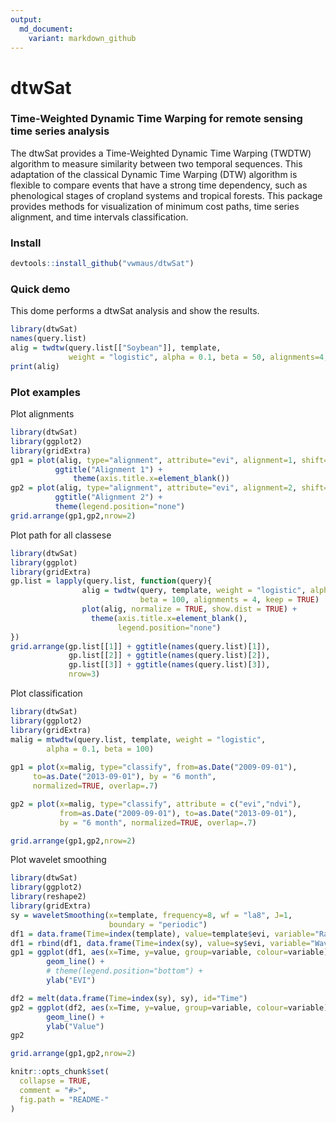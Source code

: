 ```yaml
---
output:
  md_document:
    variant: markdown_github
---
```


<!-- README.md is generated from README.Rmd. Please edit that file -->

dtwSat
=====

### Time-Weighted Dynamic Time Warping for remote sensing time series analysis
The dtwSat provides a Time-Weighted Dynamic Time Warping (TWDTW) algorithm to measure similarity between two temporal sequences. This adaptation of the classical Dynamic Time Warping (DTW) algorithm is flexible to compare events that have a strong time dependency, such as phenological stages of cropland systems and tropical forests. This package provides methods for visualization of minimum cost paths, time series alignment, and time intervals classification.

### Install
```r
devtools::install_github("vwmaus/dtwSat")
```


### Quick demo

This dome performs a dtwSat analysis and show the results.
```r
library(dtwSat)
names(query.list)
alig = twdtw(query.list[["Soybean"]], template, 
             weight = "logistic", alpha = 0.1, beta = 50, alignments=4, keep=TRUE) 
print(alig)
```

### Plot examples

Plot alignments
```r
library(dtwSat)
library(ggplot2)
library(gridExtra)
gp1 = plot(alig, type="alignment", attribute="evi", alignment=1, shift=0.5) + 
          ggtitle("Alignment 1") +
		      theme(axis.title.x=element_blank())
gp2 = plot(alig, type="alignment", attribute="evi", alignment=2, shift=0.5) +
          ggtitle("Alignment 2") + 
          theme(legend.position="none")
grid.arrange(gp1,gp2,nrow=2)
```


Plot path for all classese
```r
library(dtwSat)
library(ggplot)
library(gridExtra)
gp.list = lapply(query.list, function(query){
  				alig = twdtw(query, template, weight = "logistic", alpha = 0.1, 
  				             beta = 100, alignments = 4, keep = TRUE)
  				plot(alig, normalize = TRUE, show.dist = TRUE) + 
  				  theme(axis.title.x=element_blank(),
  				        legend.position="none")
})
grid.arrange(gp.list[[1]] + ggtitle(names(query.list)[1]),
             gp.list[[2]] + ggtitle(names(query.list)[2]),
             gp.list[[3]] + ggtitle(names(query.list)[3]),
             nrow=3)
```

Plot classification
```r
library(dtwSat)
library(ggplot2)
library(gridExtra)
malig = mtwdtw(query.list, template, weight = "logistic", 
        alpha = 0.1, beta = 100)
 
gp1 = plot(x=malig, type="classify", from=as.Date("2009-09-01"),  
     to=as.Date("2013-09-01"), by = "6 month",
     normalized=TRUE, overlap=.7) 

gp2 = plot(x=malig, type="classify", attribute = c("evi","ndvi"),
           from=as.Date("2009-09-01"), to=as.Date("2013-09-01"), 
           by = "6 month", normalized=TRUE, overlap=.7)

grid.arrange(gp1,gp2,nrow=2)
```



Plot wavelet smoothing
```r
library(dtwSat)
library(ggplot2)
library(reshape2)
library(gridExtra)
sy = waveletSmoothing(x=template, frequency=8, wf = "la8", J=1, 
                      boundary = "periodic")
df1 = data.frame(Time=index(template), value=template$evi, variable="Raw")
df1 = rbind(df1, data.frame(Time=index(sy), value=sy$evi, variable="Wavelet filter") )
gp1 = ggplot(df1, aes(x=Time, y=value, group=variable, colour=variable)) +
   		geom_line() + 
  		# theme(legend.position="bottom") +
  		ylab("EVI")

df2 = melt(data.frame(Time=index(sy), sy), id="Time")
gp2 = ggplot(df2, aes(x=Time, y=value, group=variable, colour=variable)) +
   		geom_line() + 
  		ylab("Value") 
gp2

grid.arrange(gp1,gp2,nrow=2)
```



```r
knitr::opts_chunk$set(
  collapse = TRUE,
  comment = "#>",
  fig.path = "README-"
)
```
